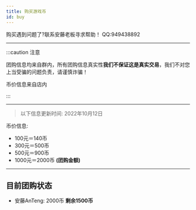```yaml
---
title: 购买游戏币
id: buy
---
```


购买遇到问题了?联系安藤老板寻求帮助！ QQ:949438892

-----

:::caution 注意

团购信息均来自群内，所有团购信息真实性**我们不保证这是真实交易**，我们不对您上当受骗的问题负责，请谨慎诈骗！

币价信息来自店内

:::

-----

> 以下信息更新时间: 2022年10月12日

币价信息:

- 100元＝140币
- 300元＝500币
- 500元＝900币
- 1000元＝2000币 **(团购金额)**

-----

## 目前团购状态

- 安藤AnTeng: 2000币 **剩余1500币**